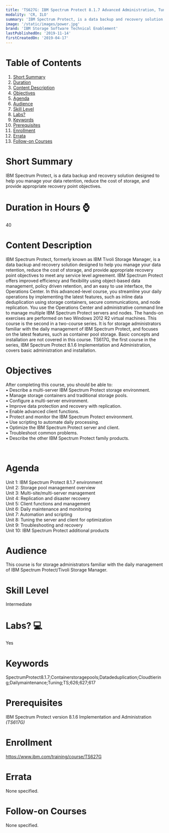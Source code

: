 ```yaml
---
title: 'TS627G: IBM Spectrum Protect 8.1.7 Advanced Administration, Tuning, and Troubleshooting'
modality: 'CR, ILO'
summary: 'IBM Spectrum Protect, is a data backup and recovery solution designed to help you manage your data retention, reduce the cost of storage, and provide appropriate recovery point objectives.'
image: '/static/images/power.jpg'
brand: 'IBM Storage Software Technical Enablement'
lastPublishedOn: '2019-11-14'
firstCreatedOn: '2019-04-17'
---
```

# Table of Contents
1.  [Short Summary](#short-summary)
2.  [Duration](#duration-in-hours-)
3.  [Content Description](#content-description)
4.  [Objectives](#objectives)
5.  [Agenda](#agenda)
6.  [Audience](#audience)
7.  [Skill Level](#skill-level)
8.  [Labs?](#labs-)
9.  [Keywords](#keywords)
10. [Prerequisites](#prerequisites)
11. [Enrollment](#enrollment)
12. [Errata](#errata)
13. [Follow-on Courses](#follow-on-courses)

# Short Summary
IBM Spectrum Protect, is a data backup and recovery solution designed to help you manage your data retention, reduce the cost of storage, and provide appropriate recovery point objectives.

# Duration in Hours ⌚
40

# Content Description
<p>IBM Spectrum Protect, formerly known as IBM Tivoli Storage Manager, is a data backup and recovery solution designed to help you manage your data retention, reduce the cost of storage, and provide appropriate recovery point objectives to meet any service level agreement. IBM Spectrum Protect offers improved efficiency and flexibility using object-based data management, policy driven retention, and an easy to use interface, the Operations Center. In this advanced-level course, you streamline your daily operations by implementing the latest features, such as inline data deduplication using storage containers, secure communications, and node replication. You use the Operations Center and administrative command line to manage multiple IBM Spectrum Protect servers and nodes. The hands-on exercises are performed on two Windows 2012 R2 virtual machines. This course is the second in a two-course series. It is for storage administrators familiar with the daily management of IBM Spectrum Protect, and focuses on the latest features, such as container pool storage. Basic concepts and installation are not covered in this course. TS617G, the first course in the series, IBM Spectrum Protect 8.1.6 Implementation and Administration, covers basic administration and installation.</p>

# Objectives
<p>After completing this course, you should be able to:<br/>• Describe a multi-server IBM Spectrum Protect storage environment.<br/>• Manage storage containers and traditional storage pools.<br/>• Configure a multi-server environment.&nbsp;<br/>• Improve data protection and recovery with replication.&nbsp;<br/>• Enable advanced client functions.<br/>• Protect and monitor the IBM Spectrum Protect environment.<br/>• Use scripting to automate daily processing.<br/>• Optimize the IBM Spectrum Protect server and client.<br/>• Troubleshoot common problems.<br/>• Describe the other IBM Spectrum Protect family products.</p><p>&nbsp;</p>

# Agenda
<p>Unit 1: IBM Spectrum Protect 8.1.7 environment<br/>Unit 2: Storage pool management overview<br/>Unit 3: Multi-site/multi-server management<br/>Unit 4: Replication and disaster recovery<br/>Unit 5: Client functions and management<br/>Unit 6: Daily maintenance and monitoring<br/>Unit 7: Automation and scripting<br/>Unit 8: Tuning the server and client for optimization<br/>Unit 9: Troubleshooting and recovery<br/>Unit 10: IBM Spectrum Protect additional products</p>

# Audience
<p>This course is for storage administrators familiar with the daily management of IBM Spectrum Protect/Tivoli Storage Manager.</p>

# Skill Level
Intermediate

# Labs? 💻
Yes

# Keywords
SpectrumProtect8.1.7;Containerstoragepools;Datadeduplication;Cloudtiering;Dailymaintenance;Tuning;TS;626;627;617

# Prerequisites
<p>IBM Spectrum Protect version 8.1.6 Implementation and Administration<i> (TS617G)</i></p>

# Enrollment
https://www.ibm.com/training/course/TS627G

# Errata
None specified.

# Follow-on Courses
None specified.


